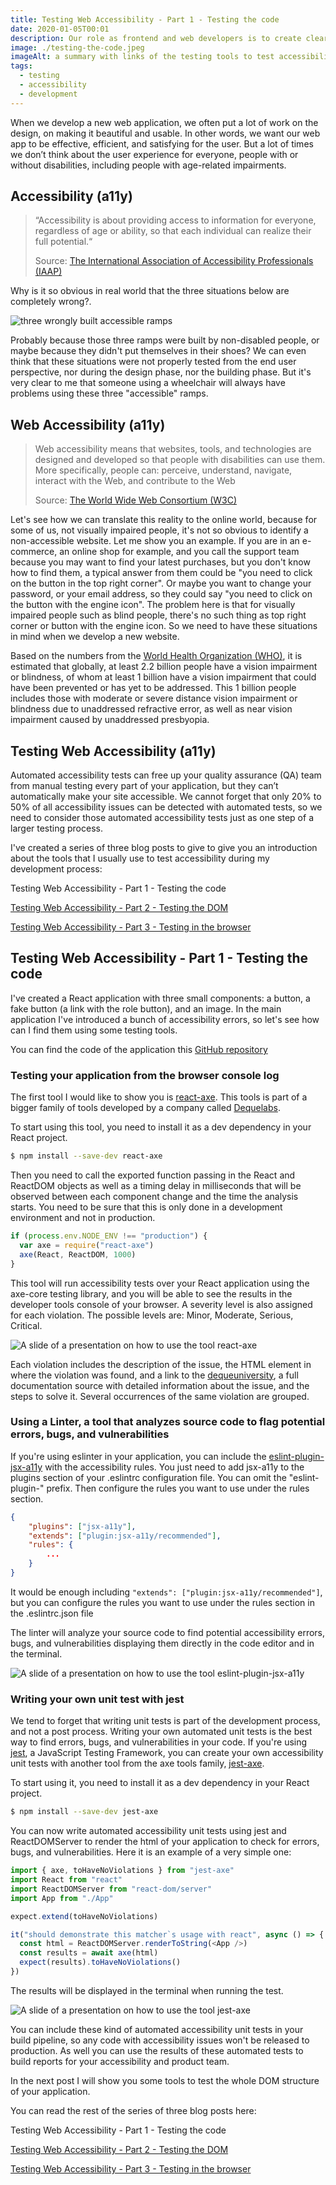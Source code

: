 ```yaml
---
title: Testing Web Accessibility - Part 1 - Testing the code
date: 2020-01-05T00:01
description: Our role as frontend and web developers is to create clear interfaces to make people understand and care about data, independently of their disabilities or impairments, so the only way to be sure that the websites we develop are fully accessible is to test our code.
image: ./testing-the-code.jpeg
imageAlt: a summary with links of the testing tools to test accessibility during the development process explained in the blog post
tags:
  - testing
  - accessibility
  - development
---
```


When we develop a new web application, we often put a lot of work on the design, on making it beautiful and usable.
In other words, we want our web app to be effective, efficient, and satisfying for the user.
But a lot of times we don’t think about the user experience for everyone, people with or without disabilities, including people with age-related impairments.

## Accessibility (a11y)

> “Accessibility is about providing access to information for everyone, regardless of age or ability, so that each individual can realize their full potential.“
>
> Source: [The International Association of Accessibility Professionals (IAAP)](https://www.accessibilityassociation.org/content.asp?contentid=1)

Why is it so obvious in real world that the three situations below are completely wrong?.

![three wrongly built accessible ramps](../../assets/blog/wrong-a11y.jpeg)

Probably because those three ramps were built by non-disabled people, or maybe because they didn't put themselves in their shoes?
We can even think that these situations were not properly tested from the end user perspective, nor during the design phase, nor the building phase.
But it's very clear to me that someone using a wheelchair will always have problems using these three "accessible" ramps.

## Web Accessibility (a11y)

> Web accessibility means that websites, tools, and technologies are designed and developed so that people with disabilities can use them.
> More specifically, people can: perceive, understand, navigate, interact with the Web, and contribute to the Web
>
> Source: [The World Wide Web Consortium (W3C)](https://www.w3.org/WAI/fundamentals/accessibility-intro/)

Let's see how we can translate this reality to the online world, because for some of us, not visually impaired people, it's not so obvious to identify a non-accessible website.
Let me show you an example. If you are in an e-commerce, an online shop for example, and you call the support team because you may want to find your latest purchases,
but you don't know how to find them, a typical answer from them could be "you need to click on the button in the top right corner".
Or maybe you want to change your password, or your email address, so they could say "you need to click on the button with the engine icon".
The problem here is that for visually impaired people such as blind people, there's no such thing as top right corner or button with the engine icon.
So we need to have these situations in mind when we develop a new website.

Based on the numbers from the [World Health Organization (WHO)](https://www.who.int/news-room/fact-sheets/detail/blindness-and-visual-impairment), it is estimated that globally, at least 2.2 billion people have a vision impairment or blindness, of whom at least 1 billion have a vision impairment that could have been prevented or has yet to be addressed.
This 1 billion people includes those with moderate or severe distance vision impairment or blindness due to unaddressed refractive error, as well as near vision impairment caused by unaddressed presbyopia.

## Testing Web Accessibility (a11y)

Automated accessibility tests can free up your quality assurance (QA) team from manual testing every part of your application, but they can’t automatically make your site accessible.
We cannot forget that only 20% to 50% of all accessibility issues can be detected with automated tests, so we need to consider those automated accessibility tests just as one step of a larger testing process.

I've created a series of three blog posts to give to give you an introduction about the tools that I usually use to test accessibility during my development process:

Testing Web Accessibility - Part 1 - Testing the code

[Testing Web Accessibility - Part 2 - Testing the DOM](/testing-web-accessibility-part-2)

[Testing Web Accessibility - Part 3 - Testing in the browser](/testing-web-accessibility-part-3)

## Testing Web Accessibility - Part 1 - Testing the code

I've created a React application with three small components: a button, a fake button (a link with the role button), and an image.
In the main application I've introduced a bunch of accessibility errors, so let's see how can I find them using some testing tools.

You can find the code of the application this [GitHub repository](https://github.com/bolonio/testing-web-a11y)

### Testing your application from the browser console log

The first tool I would like to show you is [react-axe](https://github.com/dequelabs/react-axe). This tools is part of a bigger family of tools developed by a company called [Dequelabs](https://www.deque.com/axe/).

To start using this tool, you need to install it as a dev dependency in your React project.

```bash
$ npm install --save-dev react-axe
```

Then you need to call the exported function passing in the React and ReactDOM objects as well as a timing delay in milliseconds that will be observed between each component change and the time the analysis starts.
You need to be sure that this is only done in a development environment and not in production.

```js:title=IconAccessibility.js
if (process.env.NODE_ENV !== "production") {
  var axe = require("react-axe")
  axe(React, ReactDOM, 1000)
}
```

This tool will run accessibility tests over your React application using the axe-core testing library, and you will be able to see the results in the developer tools console of your browser.
A severity level is also assigned for each violation. The possible levels are: Minor, Moderate, Serious, Critical.

![A slide of a presentation on how to use the tool react-axe](../../assets/blog/react-axe.jpeg)

Each violation includes the description of the issue, the HTML element in where the violation was found, and a link to the [dequeuniversity](https://dequeuniversity.com/), a full documentation source with detailed information about the issue, and the steps to solve it.
Several occurrences of the same violation are grouped.

### Using a Linter, a tool that analyzes source code to flag potential errors, bugs, and vulnerabilities

If you're using eslinter in your application, you can include the [eslint-plugin-jsx-a11y](https://github.com/evcohen/eslint-plugin-jsx-a11y) with the accessibility rules.
You just need to add jsx-a11y to the plugins section of your .eslintrc configuration file. You can omit the "eslint-plugin-" prefix. Then configure the rules you want to use under the rules section.

```json:title=.eslintrc.json
{
    "plugins": ["jsx-a11y"],
    "extends": ["plugin:jsx-a11y/recommended"],
    "rules": {
        ...
    }
}

```

It would be enough including `"extends": ["plugin:jsx-a11y/recommended"]`, but you can configure the rules you want to use under the rules section in the .eslintrc.json file

The linter will analyze your source code to find potential accessibility errors, bugs, and vulnerabilities displaying them directly in the code editor and in the terminal.

![A slide of a presentation on how to use the tool eslint-plugin-jsx-a11y](../../assets/blog/eslint-plugin-jsx-a11y.jpeg)

### Writing your own unit test with jest

We tend to forget that writing unit tests is part of the development process, and not a post process.
Writing your own automated unit tests is the best way to find errors, bugs, and vulnerabilities in your code.
If you're using [jest](https://jestjs.io/), a JavaScript Testing Framework, you can create your own accessibility unit tests with another tool from the axe tools family, [jest-axe](https://github.com/nickcolley/jest-axe).

To start using it, you need to install it as a dev dependency in your React project.

```bash
$ npm install --save-dev jest-axe
```

You can now write automated accessibility unit tests using jest and ReactDOMServer to render the html of your application to check for errors, bugs, and vulnerabilities.
Here it is an example of a very simple one:

```js:title=App.test.js
import { axe, toHaveNoViolations } from "jest-axe"
import React from "react"
import ReactDOMServer from "react-dom/server"
import App from "./App"

expect.extend(toHaveNoViolations)

it("should demonstrate this matcher`s usage with react", async () => {
  const html = ReactDOMServer.renderToString(<App />)
  const results = await axe(html)
  expect(results).toHaveNoViolations()
})
```

The results will be displayed in the terminal when running the test.

![A slide of a presentation on how to use the tool jest-axe](../../assets/blog/jest-axe.jpeg)

You can include these kind of automated accessibility unit tests in your build pipeline, so any code with accessibility issues won't be released to production.
As well you can use the results of these automated tests to build reports for your accessibility and product team.

In the next post I will show you some tools to test the whole DOM structure of your application.

You can read the rest of the series of three blog posts here:

Testing Web Accessibility - Part 1 - Testing the code

[Testing Web Accessibility - Part 2 - Testing the DOM](/testing-web-accessibility-part-2)

[Testing Web Accessibility - Part 3 - Testing in the browser](/testing-web-accessibility-part-3)
